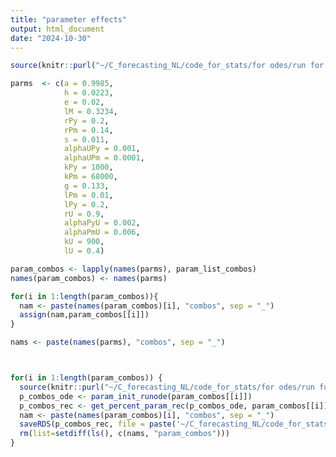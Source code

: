 ```yaml
---
title: "parameter effects"
output: html_document
date: "2024-10-30"
---
```


```r
source(knitr::purl("~/C_forecasting_NL/code_for_stats/for odes/run for parameter effects.Rmd", quiet=TRUE))

parms  <- c(a = 0.9985, 
            h = 0.0223,
            e = 0.02,
            lM = 0.3234,
            rPy = 0.2,
            rPm = 0.14,
            s = 0.011,
            alphaUPy = 0.001,
            alphaUPm = 0.0001, 
            kPy = 1000,
            kPm = 68000, 
            g = 0.133,
            lPm = 0.01,
            lPy = 0.2,
            rU = 0.9,
            alphaPyU = 0.002, 
            alphaPmU = 0.006, 
            kU = 900,
            lU = 0.4)

param_combos <- lapply(names(parms), param_list_combos)
names(param_combos) <- names(parms)

for(i in 1:length(param_combos)){
  nam <- paste(names(param_combos)[i], "combos", sep = "_")
  assign(nam,param_combos[[i]])
}

nams <- paste(names(parms), "combos", sep = "_")



for(i in 1:length(param_combos)) {
  source(knitr::purl("~/C_forecasting_NL/code_for_stats/for odes/run for parameter effects.Rmd", quiet=TRUE))
  p_combos_ode <- param_init_runode(param_combos[[i]])
  p_combos_rec <- get_percent_param_rec(p_combos_ode, param_combos[[i]])
  nam <- paste(names(param_combos)[i], "combos", sep = "_")
  saveRDS(p_combos_rec, file = paste('~/C_forecasting_NL/code_for_stats/for odes/outputs/', nam, '_rec.RDS'))
  rm(list=setdiff(ls(), c(nams, "param_combos")))
}

```
